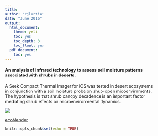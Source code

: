 ```yaml
---
title:
author: "cjlortie"
date: "June 2016"
output:
  html_document:
    theme: yeti
    toc: yes
    toc_depth: 3
    toc_float: yes
  pdf_document:
    toc: yes
---
```


#### An analysis of infrared technology to assess soil moisture patterns associated with shrubs in deserts.
A Seek Compact Thermal Imager for iOS was tested in desert ecosystems in conjunction with a soil moisture probe on shub-open micoenvirnments. The hypothesis is that shrub canopy decadence is an important factor mediating shrub effects on microenvironmental dynamics.

![](./IR.sample.JPG)

[ecoblender](http://ecoblender.org)

```r
knitr::opts_chunk$set(echo = TRUE)
```

